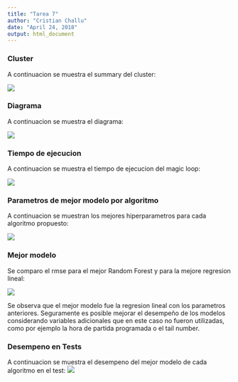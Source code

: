 ```yaml
---
title: "Tarea 7"
author: "Cristian Challu"
date: "April 24, 2018"
output: html_document
---
```



### Cluster
A continuacion se muestra el summary del cluster:

![](summary.png)


### Diagrama

A continuacion se muestra el diagrama:

![](Diagrama.png)


### Tiempo de ejecucion

A continuacion se muestra el tiempo de ejecucion del magic loop:

![](Tiempo.png)


### Parametros de mejor modelo por algoritmo

A continuacion se muestran los mejores hiperparametros para cada algoritmo propuesto:

![](Parametros.png)


### Mejor modelo

Se comparo el rmse para el mejor Random Forest y para la mejore regresion lineal:

![](MejorModelo.png)

Se observa que el mejor modelo fue la regresion lineal con los parametros anteriores. Seguramente es posible mejorar el desempeño de los modelos considerando variables adicionales que en este caso no fueron utilizadas, como por ejemplo la hora de partida programada o el tail number.


### Desempeno en Tests

A continuacion se muestra el desempeno del mejor modelo de cada algoritmo en el test:
![](Test.png)